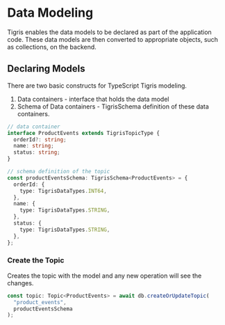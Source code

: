 # Data Modeling

Tigris enables the data models to be declared as part of the
application code. These data models are then converted to appropriate
objects, such as collections, on the backend.

## Declaring Models

There are two basic constructs for TypeScript Tigris modeling.

1. Data containers - interface that holds the data model
2. Schema of Data containers - TigrisSchema definition of these data containers.

```ts
// data container
interface ProductEvents extends TigrisTopicType {
  orderId?: string;
  name: string;
  status: string;
}

// schema definition of the topic
const productEventsSchema: TigrisSchema<ProductEvents> = {
  orderId: {
    type: TigrisDataTypes.INT64,
  },
  name: {
    type: TigrisDataTypes.STRING,
  },
  status: {
    type: TigrisDataTypes.STRING,
  },
};
```

### Create the Topic

Creates the topic with the model and any new operation will see the changes.

```typescript
const topic: Topic<ProductEvents> = await db.createOrUpdateTopic(
  "product_events",
  productEventsSchema
);
```
